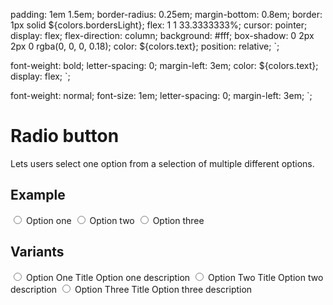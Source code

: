 


<Meta title="Components/Radio button" component={Input} />

  padding: 1em 1.5em;
  border-radius: 0.25em;
  margin-bottom: 0.8em;
  border: 1px solid ${colors.bordersLight};
  flex: 1 1 33.3333333%;
  cursor: pointer;
  display: flex;
  flex-direction: column;
  background: #fff;
  box-shadow: 0 2px 2px 0 rgba(0, 0, 0, 0.18);
  color: ${colors.text};
  position: relative;
`;

  font-weight: bold;
  letter-spacing: 0;
  margin-left: 3em;
  color: ${colors.text};
  display: flex;
`;

  font-weight: normal;
  font-size: 1em;
  letter-spacing: 0;
  margin-left: 3em;
`;

# Radio button

Lets users select one option from a selection of multiple different options.

## Example

<Canvas>
  <Story name="Default">
    <Label htmlFor="optionOne">
      <Input type="radio" id="optionOne" name="option" value="optionOne" />
      Option one
    </Label>
    <Label htmlFor="optionTwo">
      <Input type="radio" id="optionTwo" name="option" value="optionTwo" />
      Option two
    </Label>
    <Label htmlFor="optionThree">
      <Input type="radio" id="optionThree" name="option" value="optionThree" />
      Option three
    </Label>
  </Story>
</Canvas>

## Variants

<Canvas>
  <Story name="Radio Box">
    <RadioLabel htmlFor="radioBoxOptionOne">
      <Input
        type="radio"
        variant="radioBox"
        id="radioBoxOptionOne"
        name="option"
        value="radioBoxOptionOne"
      />
      <RadioTitle>Option One Title</RadioTitle>
      <RadioDescription>Option one description</RadioDescription>
    </RadioLabel>
    <RadioLabel htmlFor="radioBoxOptionTwo">
      <Input
        type="radio"
        variant="radioBox"
        id="radioBoxOptionTwo"
        name="option"
        value="radioBoxOptionTwo"
      />
      <RadioTitle>Option Two Title</RadioTitle>
      <RadioDescription>Option two description</RadioDescription>
    </RadioLabel>
    <RadioLabel htmlFor="radioBoxOptionThree">
      <Input
        type="radio"
        variant="radioBox"
        id="radioBoxOptionThree"
        name="option"
        value="radioBoxOptionThree"
      />
      <RadioTitle>Option Three Title</RadioTitle>
      <RadioDescription>Option three description</RadioDescription>
    </RadioLabel>
  </Story>
</Canvas>
